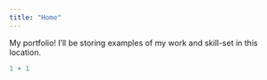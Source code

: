 ---
title: "Home"
---

My portfolio! I'll be storing examples of my work and skill-set in this location.


```{r}
1 + 1
```
